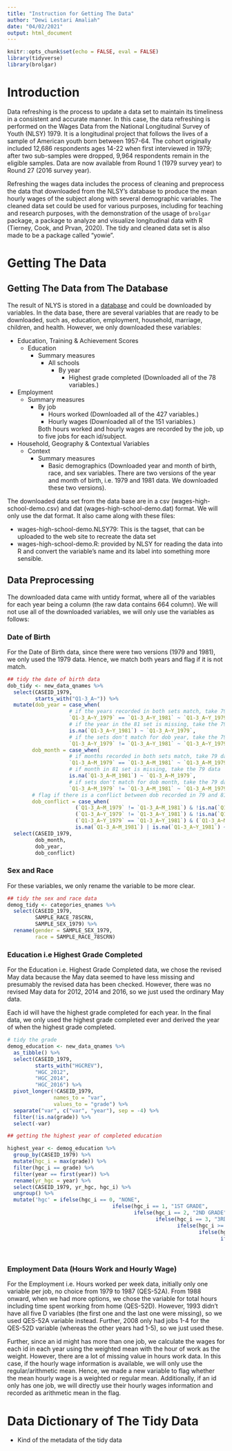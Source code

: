 ```yaml
---
title: "Instruction for Getting The Data"
author: "Dewi Lestari Amaliah"
date: "04/02/2021"
output: html_document
---
```


```r
knitr::opts_chunk$set(echo = FALSE, eval = FALSE)
library(tidyverse)
library(brolgar)
```

# Introduction

Data refreshing is the process to update a data set to maintain its timeliness in a consistent and accurate manner. In this case, the data refreshing is performed on the Wages Data from the National Longitudinal Survey of Youth (NLSY) 1979. It is a longitudinal project that follows the lives of a sample of American youth born between 1957-64. The cohort originally included 12,686 respondents ages 14-22 when first interviewed in 1979; after two sub-samples were dropped, 9,964 respondents remain in the eligible samples. Data are now available from Round 1 (1979 survey year) to Round 27 (2016 survey year).

Refreshing the wages data includes the process of cleaning and preprocess the data that downloaded from the NLSY's database to produce the mean hourly wages of the subject along with several demographic variables. The cleaned data set could be used for various purposes, including for teaching and research  purposes, with the demonstration of the usage of `brolgar` package, a package to analyze and visualize longitudinal data with R (Tierney, Cook, and Prvan, 2020). The tidy and cleaned data set is also made to be a package called "yowie". 


# Getting The Data

## Getting The Data from The Database

The result of NLYS is stored in a [database](https://www.nlsinfo.org/content/cohorts/nlsy79/get-data) and could be downloaded by variables. In the data base, there are several variables that are ready to be downloaded, such as, education, employment, household, marriage, children, and health. However, we only downloaded these variables:

- Education, Training & Achievement Scores
    -  Education
        -  Summary measures
            - All  schools
                - By year
                    - Highest grade completed (Downloaded all of the 78 variables.)
- Employment
    - Summary measures
        - By job
            - Hours worked (Downloaded all of the 427 variables.)
            - Hourly wages (Downloaded all of the 151 variables.)
            
            Both hours worked and hourly wages are recorded by the job, up to five jobs for each id/subject. 
- Household, Geography & Contextual Variables
    - Context
        - Summary measures
            - Basic demographics 
              (Downloaded year and month of birth, race, and sex variables.
              There are two versions of the year and month of birth, i.e. 1979 and 1981 data. We downloaded these two versions). 

The downloaded data set from the data base are in a csv (wages-high-school-demo.csv) and dat (wages-high-school-demo.dat) format. We will only use the dat format. It also came along with these files:

- wages-high-school-demo.NLSY79: This is the tagset, that can be uploaded to the web site to recreate the data set
- wages-high-school-demo.R: provided by NLSY for reading the data into R and convert the variable's name and its label into something more sensible.


## Data Preprocessing

The downloaded data came with untidy format, where all of the variables for each year being a column (the raw data contains 664 column). We will not use all of the downloaded variables, we will only use the variables as follows: 

### Date of Birth 

For the Date of Birth data, since there were two versions (1979 and 1981), we only used the 1979 data. Hence, we match both years and flag if it is not match. 

```r
## tidy the date of birth data
dob_tidy <- new_data_qnames %>%
  select(CASEID_1979,
         starts_with("Q1-3_A~")) %>%
  mutate(dob_year = case_when(
                    # if the years recorded in both sets match, take 79 data
                    `Q1-3_A~Y_1979` == `Q1-3_A~Y_1981` ~ `Q1-3_A~Y_1979`,
                    # if the year in the 81 set is missing, take the 79 data
                    is.na(`Q1-3_A~Y_1981`) ~ `Q1-3_A~Y_1979`,
                    # if the sets don't match for dob year, take the 79 data
                    `Q1-3_A~Y_1979` != `Q1-3_A~Y_1981` ~ `Q1-3_A~Y_1979`),
        dob_month = case_when(
                    # if months recorded in both sets match, take 79 data
                    `Q1-3_A~M_1979` == `Q1-3_A~M_1981` ~ `Q1-3_A~M_1979`,
                    # if month in 81 set is missing, take the 79 data
                    is.na(`Q1-3_A~M_1981`) ~ `Q1-3_A~M_1979`,
                    # if sets don't match for dob month, take the 79 data
                    `Q1-3_A~M_1979` != `Q1-3_A~M_1981` ~ `Q1-3_A~M_1979`),
        # flag if there is a conflict between dob recorded in 79 and 81
        dob_conflict = case_when(     
                      (`Q1-3_A~M_1979` != `Q1-3_A~M_1981`) & !is.na(`Q1-3_A~M_1981`) ~ TRUE,
                      (`Q1-3_A~Y_1979` != `Q1-3_A~Y_1981`) & !is.na(`Q1-3_A~Y_1981`) ~ TRUE,
                      (`Q1-3_A~Y_1979` == `Q1-3_A~Y_1981`) & (`Q1-3_A~M_1979` == `Q1-3_A~M_1981`) ~ FALSE,
                      is.na(`Q1-3_A~M_1981`) | is.na(`Q1-3_A~Y_1981`) ~ FALSE)) %>%
  select(CASEID_1979,
         dob_month,
         dob_year,
         dob_conflict)
```

### Sex and Race

For these variables, we only rename the variable to be more clear.

```r
## tidy the sex and race data
demog_tidy <- categories_qnames %>%
  select(CASEID_1979,
         SAMPLE_RACE_78SCRN,
         SAMPLE_SEX_1979) %>%
  rename(gender = SAMPLE_SEX_1979,
         race = SAMPLE_RACE_78SCRN)
```

### Education i.e Highest Grade Completed

For the Education i.e. Highest Grade Completed data, we chose the revised May data because the May data seemed to have less missing and presumably the revised data has been checked. However, there was no revised May data for 2012, 2014 and 2016, so we just used the ordinary May data. 

Each id will have the highest grade completed for each year. In the final data, we only used the highest grade completed ever and derived the year of when the highest grade completed. 


```r
# tidy the grade 
demog_education <- new_data_qnames %>%
  as_tibble() %>%
  select(CASEID_1979,
         starts_with("HGCREV"),
         "HGC_2012",
         "HGC_2014",
         "HGC_2016") %>%
  pivot_longer(!CASEID_1979,
               names_to = "var",
               values_to = "grade") %>%
  separate("var", c("var", "year"), sep = -4) %>%
  filter(!is.na(grade)) %>%
  select(-var)

## getting the highest year of completed education

highest_year <- demog_education %>%
  group_by(CASEID_1979) %>%
  mutate(hgc_i = max(grade)) %>%
  filter(hgc_i == grade) %>%
  filter(year == first(year)) %>%
  rename(yr_hgc = year) %>%
  select(CASEID_1979, yr_hgc, hgc_i) %>%
  ungroup() %>%
  mutate('hgc' = ifelse(hgc_i == 0, "NONE",
                                  ifelse(hgc_i == 1, "1ST GRADE",
                                         ifelse(hgc_i == 2, "2ND GRADE",
                                                ifelse(hgc_i == 3, "3RD GRADE",
                                                       ifelse(hgc_i >= 4 & hgc_i <= 12, paste0(hgc_i,"TH GRADE"),
                                                              ifelse(hgc_i == 13, "1ST YEAR COL",
                                                                     ifelse(hgc_i == 14, "2ND YEAR COL",
                                                                            ifelse(hgc_i == 15, "3RD YEAR COL",
                                                                                   ifelse(hgc_i == 95, "UNGRADED", paste0((hgc_i - 12), "TH YEAR COL")))))))))))
```


### Employment Data (Hours Work and Hourly Wage)

For the Employment i.e. Hours worked per week data, initially only one variable per job, no choice from 1979 to 1987 (QES-52A). From 1988 onward, when we had more options, we chose the variable for total hours including time spent working from home (QES-52D). However, 1993 didn't have all five D variables (the first one and the last one were missing), so we used QES-52A variable instead. Further, 2008 only had jobs 1-4 for the QES-52D variable (whereas the other years had 1-5), so we just used these.

Further, since an id might has more than one job, we calculate the wages for each id in each year using the weighted mean with the hour of work as the weight. However, there are a lot of missing value in hours work data. In this case, if the hourly wage information is available, we will only use the regular/arithmetic mean. Hence, we made a new variable to flag whether the mean hourly wage is a weighted or regular mean. Additionally, if an id only has one job, we will directly use their hourly wages information and recorded as arithmetic mean in the flag.  






# Data Dictionary of The Tidy Data

- Kind of the metadata of the tidy data
